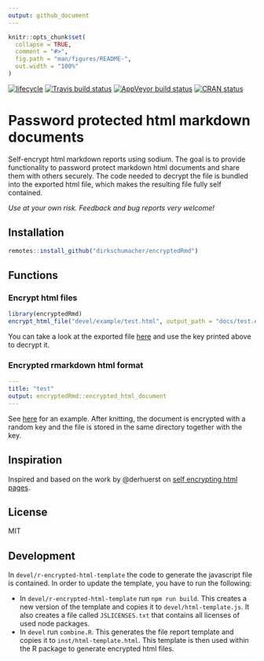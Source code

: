 ```yaml
---
output: github_document
---
```


<!-- README.md is generated from README.Rmd. Please edit that file -->

```r
knitr::opts_chunk$set(
  collapse = TRUE,
  comment = "#>",
  fig.path = "man/figures/README-",
  out.width = "100%"
)
```

<!-- badges: start -->
[![lifecycle](https://img.shields.io/badge/lifecycle-experimental-orange.svg)](https://www.tidyverse.org/lifecycle/#experimental)
[![Travis build status](https://travis-ci.org/dirkschumacher/encryptedRmd.svg?branch=master)](https://travis-ci.org/dirkschumacher/encryptedRmd)
[![AppVeyor build status](https://ci.appveyor.com/api/projects/status/github/dirkschumacher/encryptedRmd?branch=master&svg=true)](https://ci.appveyor.com/project/dirkschumacher/encryptedRmd)
[![CRAN status](https://www.r-pkg.org/badges/version/encryptedRmd)](https://CRAN.R-project.org/package=encryptedRmd)
<!-- badges: end -->

# Password protected html markdown documents

Self-encrypt html markdown reports using sodium. The goal is to provide functionality to password protect markdown html documents and share them with others securely. The code needed to decrypt the file is bundled into the exported html file, which makes the resulting file fully self contained.

*Use at your own risk. Feedback and bug reports very welcome!*

## Installation

``` r
remotes::install_github("dirkschumacher/encryptedRmd")
```

## Functions

### Encrypt html files

```r
library(encryptedRmd)
encrypt_html_file("devel/example/test.html", output_path = "docs/test.encrypted.html")
```

You can take a look at the exported file [here](https://dirkschumacher.github.io/encryptedRmd/test.encrypted.html) and use the key printed above to decrypt it.

### Encrypted rmarkdown html format

```yml
---
title: "test"
output: encryptedRmd::encrypted_html_document
---
```

See [here](devel/example/) for an example. After knitting, the document is encrypted with a random key and the file is stored in the same directory together with the key.

## Inspiration

Inspired and based on the work by @derhuerst on [self encrypting html pages](https://github.com/derhuerst/self-decrypting-html-page).

## License

MIT

## Development

In `devel/r-encrypted-html-template` the code to generate the javascript file is contained. In order to update the template, you have to run the following:

* In `devel/r-encrypted-html-template` run `npm run build`. This creates a new version of the template and copies it to `devel/html-template.js`. It also creates a file called `JSLICENSES.txt` that contains all licenses of used node packages.
* In `devel` run `combine.R`. This generates the file report template and copies it to `inst/html-template.html`. This template is then used within the R package to generate encrypted html files.
